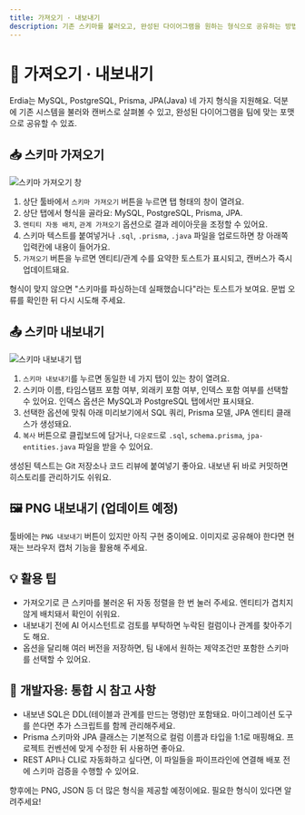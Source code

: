 ```yaml
---
title: 가져오기 · 내보내기
description: 기존 스키마를 불러오고, 완성된 다이어그램을 원하는 형식으로 공유하는 방법을 안내합니다
---
```



# 🔄 가져오기 · 내보내기

Erdia는 MySQL, PostgreSQL, Prisma, JPA(Java) 네 가지 형식을 지원해요. 덕분에 기존 시스템을 불러와 캔버스로 살펴볼 수 있고, 완성된 다이어그램을 팀에 맞는 포맷으로 공유할 수 있죠.

## 📥 스키마 가져오기

![스키마 가져오기 창](/images/example.png)

1. 상단 툴바에서 `스키마 가져오기` 버튼을 누르면 탭 형태의 창이 열려요.
2. 상단 탭에서 형식을 골라요: MySQL, PostgreSQL, Prisma, JPA.
3. `엔티티 자동 배치`, `관계 가져오기` 옵션으로 결과 레이아웃을 조정할 수 있어요.
4. 스키마 텍스트를 붙여넣거나 `.sql`, `.prisma`, `.java` 파일을 업로드하면 창 아래쪽 입력칸에 내용이 들어가요.
5. `가져오기` 버튼을 누르면 엔티티/관계 수를 요약한 토스트가 표시되고, 캔버스가 즉시 업데이트돼요.

<Callout type="warning">
형식이 맞지 않으면 "스키마를 파싱하는데 실패했습니다"라는 토스트가 보여요. 문법 오류를 확인한 뒤 다시 시도해 주세요.
</Callout>

## 📤 스키마 내보내기

![스키마 내보내기 탭](/images/example.png)

1. `스키마 내보내기`를 누르면 동일한 네 가지 탭이 있는 창이 열려요.
2. 스키마 이름, 타임스탬프 포함 여부, 외래키 포함 여부, 인덱스 포함 여부를 선택할 수 있어요. 인덱스 옵션은 MySQL과 PostgreSQL 탭에서만 표시돼요.
3. 선택한 옵션에 맞춰 아래 미리보기에서 SQL 쿼리, Prisma 모델, JPA 엔티티 클래스가 생성돼요.
4. `복사` 버튼으로 클립보드에 담거나, `다운로드`로 `.sql`, `schema.prisma`, `jpa-entities.java` 파일을 받을 수 있어요.

<Callout type="success">
생성된 텍스트는 Git 저장소나 코드 리뷰에 붙여넣기 좋아요. 내보낸 뒤 바로 커밋하면 히스토리를 관리하기도 쉬워요.
</Callout>

## 🖼️ PNG 내보내기 (업데이트 예정)

툴바에는 `PNG 내보내기` 버튼이 있지만 아직 구현 중이에요. 이미지로 공유해야 한다면 현재는 브라우저 캡처 기능을 활용해 주세요.

## 💡 활용 팁

- 가져오기로 큰 스키마를 불러온 뒤 자동 정렬을 한 번 눌러 주세요. 엔티티가 겹치지 않게 배치돼서 확인이 쉬워요.
- 내보내기 전에 AI 어시스턴트로 검토를 부탁하면 누락된 컬럼이나 관계를 찾아주기도 해요.
- 옵션을 달리해 여러 버전을 저장하면, 팀 내에서 원하는 제약조건만 포함한 스키마를 선택할 수 있어요.

## 🔌 개발자용: 통합 시 참고 사항

- 내보낸 SQL은 DDL(테이블과 관계를 만드는 명령)만 포함돼요. 마이그레이션 도구를 쓴다면 추가 스크립트를 함께 관리해주세요.
- Prisma 스키마와 JPA 클래스는 기본적으로 컬럼 이름과 타입을 1:1로 매핑해요. 프로젝트 컨벤션에 맞게 수정한 뒤 사용하면 좋아요.
- REST API나 CLI로 자동화하고 싶다면, 이 파일들을 파이프라인에 연결해 배포 전에 스키마 검증을 수행할 수 있어요.

<Callout type="info">
향후에는 PNG, JSON 등 더 많은 형식을 제공할 예정이에요. 필요한 형식이 있다면 알려주세요!
</Callout>
